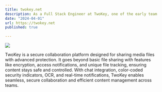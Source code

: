 ```yaml
---
title: twokey.net
description: As a Full Stack Engineer at TwoKey, one of the early team members, I'm working on a secure collaboration platform that goes beyond traditional file sharing. TwoKey ensures media files remain protected with advanced security features, allowing teams to collaborate with confidence and focus on their work.
date: "2024-04-01"
url: https://twokey.net
published: true
  
---
```



[![](/twokey.png)](https://twokey.net)

TwoKey is a secure collaboration platform designed for sharing media files with advanced protection. It goes beyond basic file sharing with features like encryption, access notifications, and unique file tracking, ensuring content stays safe and controlled. With chat integration, color-coded security indicators, OCR, and real-time notifications, TwoKey enables seamless, secure collaboration and efficient content management across teams.
